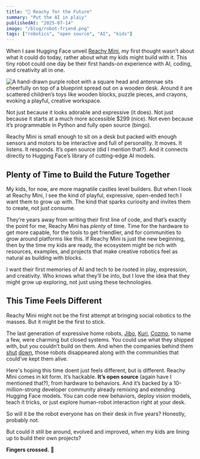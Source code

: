 ```yaml
---
title: "🤖 Reachy for the Future"
summary: "Put the AI in plaiy"
publishedAt: "2025-07-14"
image: "/blog/robot-friend.png"
tags: ["robotics", "open source", "AI", "kids"]
---
```


When I saw Hugging Face unveil [Reachy Mini][reachy-mini], my first thought wasn’t about what it could do today, rather about what my kids might build with it. This tiny robot could one day be their first hands-on experience with AI, coding, and creativity all in one.

![A hand-drawn purple robot with a square head and antennae sits cheerfully on top of a blueprint spread out on a wooden desk. Around it are scattered children’s toys like wooden blocks, puzzle pieces, and crayons, evoking a playful, creative workspace.
][robot-image]

Not just because it looks adorable and expressive (it does). Not just because it starts at a much more accessible $299 (nice). Not even because it’s programmable in Python and fully open source (bingo).

Reachy Mini is small enough to sit on a desk but packed with enough sensors and motors to be interactive and full of personality. It moves. It listens. It responds. It’s open source (did I mention that?). And it connects directly to Hugging Face’s library of cutting-edge AI models.

## Plenty of Time to Build the Future Together

My kids, for now, are more magnatile castles level builders. But when I look at Reachy Mini, I see the kind of playful, expressive, open-ended tech I want them to grow up with. The kind that sparks curiosity and invites them to create, not just consume.

They’re years away from writing their first line of code, and that’s exactly the point for me, Reachy Mini has _plenty_ of time. Time for the hardware to get more capable, for the tools to get friendlier, and for communities to grow around platforms like this. If Reachy Mini is just the new beginning, then by the time my kids are ready, the ecosystem might be rich with resources, examples, and projects that make creative robotics feel as natural as building with blocks.

I want their first memories of AI and tech to be rooted in play, expression, and creativity. Who knows what they’ll be into, but I love the idea that they might grow up exploring, not just using these technologies.

## This Time Feels Different

Reachy Mini might not be the first attempt at bringing social robotics to the masses. But it might be the first to stick.

The last generation of expressive home robots, [Jibo][jibo], [Kuri][kuri], [Cozmo][cozmo], to name a few, were charming but closed systems. You could use what they shipped with, but you couldn’t build on them. And when the companies behind them [shut][jibo-ded] [down][kuri-ded], those robots disappeared along with the communities that could’ve kept them alive.

Here's hoping this time doent just feels different, but is different. Reachy Mini comes in kit form. It’s hackable. **It’s open source** (again have I mentioned that?), from hardware to behaviors. And it’s backed by a 10-million-strong developer community already remixing and extending Hugging Face models. You can code new behaviors, deploy vision models, teach it tricks, or just explore human-robot interaction right at your desk.

So will it be the robot everyone has on their desk in five years? Honestly, probably not.

But could it still be around, evolved and improved, when my kids are lining up to build their own projects?

**Fingers crossed.** 🤞

[reachy-mini]: https://huggingface.co/blog/reachy-mini
[jibo]: https://robotsguide.com/robots/jibo
[kuri]: https://robotsguide.com/robots/kuri
[cozmo]: https://anki.bot/pages/cozmo
[jibo-ded]: https://www.theverge.com/circuitbreaker/2019/3/4/18250104/jibo-social-robot-server-shutdown-offline-dead
[kuri-ded]: https://www.bbc.com/news/technology-44953610
[robot-image]: /blog/robot-friend.png
